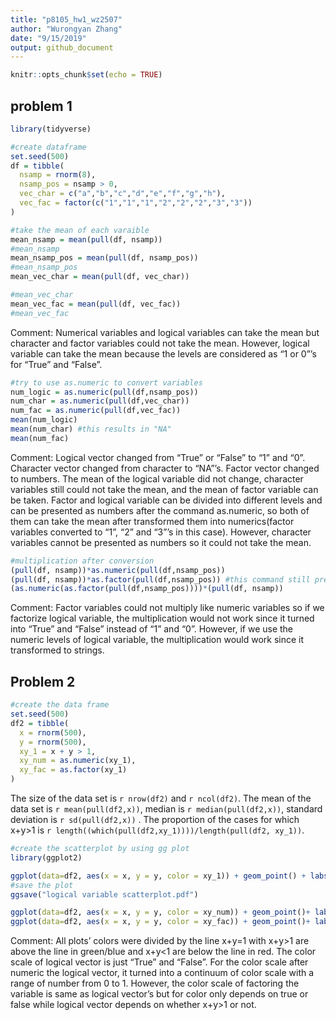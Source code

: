```yaml
---
title: "p8105_hw1_wz2507"
author: "Wurongyan Zhang"
date: "9/15/2019"
output: github_document
---
```


```r
knitr::opts_chunk$set(echo = TRUE)
```

## problem 1
```r
library(tidyverse)
```

```r
#create dataframe
set.seed(500)
df = tibble(
  nsamp = rnorm(8),
  nsamp_pos = nsamp > 0,
  vec_char = c("a","b","c","d","e","f","g","h"),
  vec_fac = factor(c("1","1","1","2","2","2","3","3"))
)

#take the mean of each varaible
mean_nsamp = mean(pull(df, nsamp))
#mean_nsamp
mean_nsamp_pos = mean(pull(df, nsamp_pos))
#mean_nsamp_pos
mean_vec_char = mean(pull(df, vec_char))

#mean_vec_char
mean_vec_fac = mean(pull(df, vec_fac))
#mean_vec_fac
```


Comment: Numerical variables and logical variables can take the mean but character and factor variables could not take the mean. However, logical variable can take the mean because the levels are considered as "1 or 0"'s for "True" and "False".

```r
#try to use as.numeric to convert variables
num_logic = as.numeric(pull(df,nsamp_pos))
num_char = as.numeric(pull(df,vec_char))
num_fac = as.numeric(pull(df,vec_fac))
mean(num_logic)
mean(num_char) #this results in "NA"
mean(num_fac)
```

Comment: Logical vector changed from "True" or "False" to "1" and "0". Character vector changed from character to "NA"'s. Factor vector changed to numbers.
The mean of the logical variable did not change, character variables still could not take the mean, and the mean of factor variable can be taken.
Factor and logical variable can be divided into different levels and can be presented as numbers after the command as.numeric, so both of them can take the mean after transformed them into numerics(factor variables converted to "1", "2" and "3"'s in this case). However, character variables cannot be presented as numbers so it could not take the mean. 



```r
#multiplication after conversion
(pull(df, nsamp))*as.numeric(pull(df,nsamp_pos))
(pull(df, nsamp))*as.factor(pull(df,nsamp_pos)) #this command still present NA's
(as.numeric(as.factor(pull(df,nsamp_pos))))*(pull(df, nsamp))
```

Comment: Factor variables could not multiply like numeric variables so if we factorize logical variable, the multiplication would not work since it turned into "True" and "False" instead of "1" and "0". However, if we use the numeric levels of logical variable, the multiplication would work since it transformed to strings.


## Problem 2
```r
#create the data frame
set.seed(500)
df2 = tibble(
  x = rnorm(500),
  y = rnorm(500),
  xy_1 = x + y > 1,
  xy_num = as.numeric(xy_1),
  xy_fac = as.factor(xy_1) 
)
```


The size of the data set is `r nrow(df2)` and `r ncol(df2)`. The mean of the data set is `r mean(pull(df2,x))`, median is `r median(pull(df2,x))`, standard deviation is `r sd(pull(df2,x))` . The proportion of the cases for which x+y>1 is `r length((which(pull(df2,xy_1))))/length(pull(df2, xy_1))`.


```r
#create the scatterplot by using gg plot
library(ggplot2)

ggplot(data=df2, aes(x = x, y = y, color = xy_1)) + geom_point() + labs(title = "logical variable scatterplot")
#save the plot
ggsave("logical variable scatterplot.pdf")

ggplot(data=df2, aes(x = x, y = y, color = xy_num)) + geom_point()+ labs(title = "numeric variable scatterplot")
ggplot(data=df2, aes(x = x, y = y, color = xy_fac)) + geom_point()+ labs(title = "factor variable scatterplot")
```

Comment: All plots' colors were divided by the line x+y=1 with x+y>1 are above the line in green/blue and x+y<1 are below the line in red. The color scale of logical vector is just "True" and "False". For the color scale after numeric the logical vector, it turned into a continuum of color scale with a range of number from 0 to 1. However, the color scale of factoring the variable is same as logical vector's but for color only depends on true or false while logical vector depends on whether x+y>1 or not. 





















